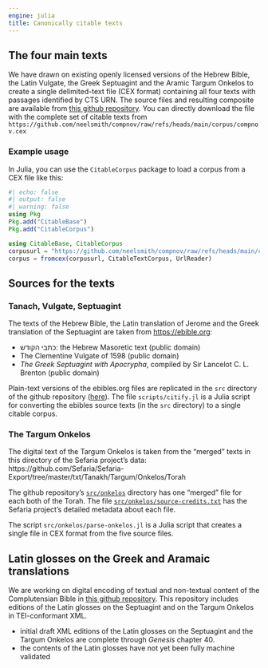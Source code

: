 ```yaml
---
engine: julia
title: Canonically citable texts
---
```


## The four main texts

::: {.callout-note appearance="minimal" title="<i class=\"bi bi-github\"></i> [Github repository for texts](https://github.com/neelsmith/compnov)"}
:::


We have drawn on existing openly licensed versions of the Hebrew Bible, the Latin Vulgate, the Greek Septuagint and the Aramic Targum Onkelos to create a single delimited-text file (CEX format) containing all four texts with passages identified by CTS URN. The source files and resulting composite are available from [this github repository](https://github.com/neelsmith/compnov).  You can directly download the file with the complete set of citable texts from `https://github.com/neelsmith/compnov/raw/refs/heads/main/corpus/compnov.cex`

### Example usage

In Julia, you can use the `CitableCorpus` package to load a corpus from a CEX file like this:
```julia
#| echo: false
#| output: false
#| warning: false
using Pkg
Pkg.add("CitableBase")
Pkg.add("CitableCorpus")
```

```julia
using CitableBase, CitableCorpus
corpusurl = "https://github.com/neelsmith/compnov/raw/refs/heads/main/corpus/compnov.cex"
corpus = fromcex(corpusurl, CitableTextCorpus, UrlReader)
```

## Sources for the texts

### Tanach, Vulgate, Septuagint

The texts of the Hebrew Bible, the Latin translation of Jerome and the Greek translation of the Septuagint are taken from [https://ebible.org](https://ebible.org):


- כתבי הקודש: the Hebrew Masoretic text (public domain)
- The Clementine Vulgate of 1598 (public domain)
- *The Greek Septuagint with Apocrypha*, compiled by Sir Lancelot C. L. Brenton (public domain)


Plain-text versions of the ebibles.org files are replicated in the `src` directory of the github repository ([here](https://github.com/neelsmith/compnov/tree/main/src)).  The file `scripts/citify.jl` is a Julia script for converting the ebibles source texts (in the `src` directory) to a single citable corpus.


### The Targum Onkelos

The digital text of the Targum Onkelos is taken from the "merged" texts in this directory of the Sefaria project's data: 
https://github.com/Sefaria/Sefaria-Export/tree/master/txt/Tanakh/Targum/Onkelos/Torah

The github repository's [`src/onkelos`](https://github.com/neelsmith/compnov/tree/main/src/onkelos) directory has one "merged" file for each both of the Torah. The file [`src/onkelos/source-credits.txt`](https://github.com/neelsmith/compnov/blob/main/src/onkelos/source-credits.txt) has the Sefaria project's detailed metadata about each file.

The script `src/onkelos/parse-onkelos.jl` is a Julia script that creates a single file in CEX format from the five source files.




## Latin glosses on the Greek and Aramaic translations

::: {.callout-note appearance="minimal" title="<i class=\"bi bi-github\"></i> [Repository for glosses](https://github.com/neelsmith/complutensian-texts)"}
:::

We are working on digital encoding of textual and non-textual content of the Complutensian Bible in [this github repository](https://github.com/neelsmith/complutensian-texts). This repository includes editions of the Latin glosses on the Septuagint and on the Targum Onkelos in TEI-conformant XML.


::: {.callout-note title="Status"}
- initial draft XML editions of the Latin glosses on the Septuagint and the Targum Onkelos are complete through *Genesis* chapter 40.
- the contents of the Latin glosses have not yet been fully machine validated
:::



